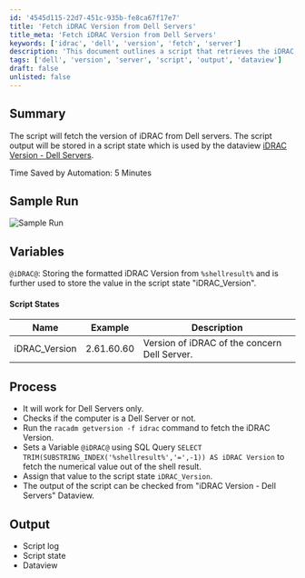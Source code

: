 ```yaml
---
id: '4545d115-22d7-451c-935b-fe8ca67f17e7'
title: 'Fetch iDRAC Version from Dell Servers'
title_meta: 'Fetch iDRAC Version from Dell Servers'
keywords: ['idrac', 'dell', 'version', 'fetch', 'server']
description: 'This document outlines a script that retrieves the iDRAC version from Dell servers, storing the output in a script state for further use in a dataview. The process includes checking the server type, executing a command to get the version, and formatting the output for easy access.'
tags: ['dell', 'version', 'server', 'script', 'output', 'dataview']
draft: false
unlisted: false
---
```

## Summary

The script will fetch the version of iDRAC from Dell servers. The script output will be stored in a script state which is used by the dataview [iDRAC Version - Dell Servers](https://proval.itglue.com/DOC-5078775-7854512).

Time Saved by Automation: 5 Minutes

## Sample Run

![Sample Run](../../../static/img/Get-iDRAC-Version---Dell-Servers-DV/image_1.png)

## Variables

`@iDRAC@`: Storing the formatted iDRAC Version from `%shellresult%` and is further used to store the value in the script state "iDRAC_Version".

#### Script States

| Name          | Example       | Description                                         |
|---------------|---------------|-----------------------------------------------------|
| iDRAC_Version | 2.61.60.60    | Version of iDRAC of the concern Dell Server.       |

## Process

- It will work for Dell Servers only.
- Checks if the computer is a Dell Server or not.
- Run the `racadm getversion -f idrac` command to fetch the iDRAC Version.
- Sets a Variable `@iDRAC@` using SQL Query `SELECT TRIM(SUBSTRING_INDEX('%shellresult%','=',-1)) AS iDRAC Version` to fetch the numerical value out of the shell result.
- Assign that value to the script state `iDRAC_Version`.
- The output of the script can be checked from "iDRAC Version - Dell Servers" Dataview.

## Output

- Script log
- Script state
- Dataview












